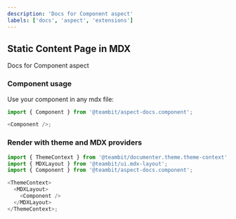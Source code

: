 ```yaml
---
description: 'Docs for Component aspect'
labels: ['docs', 'aspect', 'extensions']
---
```



## Static Content Page in MDX

Docs for Component aspect

### Component usage

Use your component in any mdx file:

```js
import { Component } from '@teambit/aspect-docs.component';

<Component />;
```

### Render with theme and MDX providers

```js
import { ThemeContext } from '@teambit/documenter.theme.theme-context';
import { MDXLayout } from '@teambit/ui.mdx-layout';
import { Component } from '@teambit/aspect-docs.component';

<ThemeContext>
  <MDXLayout>
    <Component />
  </MDXLayout>
</ThemeContext>;
```
